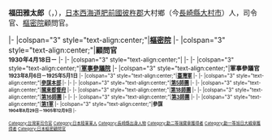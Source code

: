 {{Infobox President
|original_name     = 福田 雅太郎
|image             = Fukuda Masataro.jpg
|caption           = 
|office            = [[樞密院_(日本)|樞密院]]
|title             = 顧問官
|monarch           = [[昭和天皇|昭和天皇]]
|1blankname        = 議長
|1namedata         = {{Link-ja|倉富勇三郎|倉富勇三郎}}
|2blankname        = 副議長
|2namedata         = [[平沼騏一郎|平沼騏一郎]]
|term_start        = 1930年4月18日
|term_end          = {{box|1932年6月1日}}
|office1           = {{link-ja|關東戒嚴司令部|関東戒厳司令部}}
|title1            = 司令官
|monarch1          = 大正天皇
|1blankname1       = 參謀長
|1namedata1        = [[阿部信行|阿部信行]]
|term_start1       = 1923年9月3日
|term_end1         = 1923年9月20日
|predecessor1      = 職位創建
|successor1        = [[山梨半造|山梨半造]]
|office2           = [[軍事參議院_(日本)|軍事參議院]]
|title2            = [[軍事參議官|軍事參議官]]
|monarch2          = 大正天皇
|term_start2       = 1923年8月6日
|term_end2         = 1925年5月1日
|office3           = [[臺灣軍|臺灣軍]]
|title3            = 司令官
|monarch3          = 大正天皇
|1blankname3       = 參謀長
|1namedata3        = [[佐藤小次郎|佐藤小次郎]]
|term_start3       = 1921年5月4日
|term_end3         = 1923年8月6日
|predecessor3      = [[柴五郎|柴五郎]]
|successor3        = [[鈴木莊六|鈴木莊六]]

|birth_date        = [[慶應|慶應]]二年五月二十五日（{{birth date|1866|2|20}}）
|birth_place       = {{flagicon image|Flag of the Tokugawa Shogunate.svg}}[[江戶幕府|江戶幕府]][[西海道|西海道]][[肥前國|肥前國]][[彼杵郡|彼杵郡]]大村鄉（今{{JPN}}[[長崎縣|長崎縣]][[大村市|大村市]]）
|death_date        = {{death_date_and_age|1932|6|1|1866|2|20}}
|death_place       = 
|alma_mater        = [[陸軍大學校|陸軍大學校]]（1893年）<br>[[陸軍士官學校_(日本)|陸軍士官學校]]（1887年）
|profession        = [[陸軍|陸軍]][[軍人|軍人]]、[[政治人物|政治人物]]
|allegiance        = {{Flag|Empire of Japan}}
|serviceyears      = 1887年～1925年
|rank              = [[File:帝國陸軍の階級―肩章―大将.svg|35px]][[日本陸军大将列表|陸军大将]]
|battles           = [[日俄戰爭|日俄戰爭]]
}} 
'''福田雅太郎'''（{{jpn|j=福田 雅太郎|hg=ふくだ まさたろう|rm=Fukuda Masataro}}，{{bd|1866年|7月7日|1932年|6月1日|Fukuda, Masataro}}），[[日本|日本]][[西海道|西海道]][[肥前國|肥前國]][[彼杵郡|彼杵郡]]大村鄉（今[[長崎縣|長崎縣]][[大村市|大村市]]）人，{{link-ja|關東戒嚴司令部|関東戒厳司令部}}司令官、[[樞密院_(日本)|樞密院]]顧問官。

{{start box}}
{{s-off}}
|-
|colspan="3" style="text-align:center;"|'''[[樞密院_(日本)|樞密院]]'''
|-
|colspan="3" style="text-align:center;"|'''顧問官<br><small>1930年4月18日－{{box|1932年6月1日}}'''
|-
{{s-mil}}
|-
|colspan="3" style="text-align:center;"|'''{{link-ja|關東戒嚴司令部|関東戒厳司令部}}'''
|-
{{s-before|職位創建}}
{{s-title|司令官<br><small>1923年9月3日－1923年9月20日}}
{{s-after|[[山梨半造|山梨半造]]}}
|-
|colspan="3" style="text-align:center;"|'''[[軍事參議院_(日本)|軍事參議院]]'''
|-
|colspan="3" style="text-align:center;"|'''軍事參議官<br><small>1923年8月6日－1925年5月1日'''
|-
|colspan="3" style="text-align:center;"|'''[[臺灣軍|臺灣軍]]'''
|-
{{s-before|[[柴五郎|柴五郎]]}}
{{s-title|司令官<br><small>1921年5月4日－1923年8月6日}}
{{s-after|[[鈴木莊六|鈴木莊六]]}}
|-
|colspan="3" style="text-align:center;"|'''[[參謀本部|參謀本部]]'''
|-
{{s-before|無<small>（上一相同頭銜：<br>[[田中義一|田中義一]]）</small>}}
{{s-title|參謀次長<br><small>1918年10月10日－1921年5月5日}}
{{s-after|{{link-ja|菊池慎之助|菊池慎之助}}}}
|-
{{s-before|{{link-ja|宇都宮太郎|宇都宮太郎}}}}
{{s-title|第二部長<br><small>1914年5月11日－1916年5月2日}}
{{s-after|{{link-ja|町田經宇|町田経宇}}}}
|-
|colspan="3" style="text-align:center;"|'''[[第5師團|第5師團]]'''
|-
{{s-before|{{link-ja|小原傳|小原伝}}}}
{{s-title|師團長<br><small>1917年8月6日－1918年10月10日}}
{{s-after|{{link-ja|山田隆一|山田隆一}}}}
|-
|colspan="3" style="text-align:center;"|'''[[關東都督府|關東都督府]]'''
|-
{{s-before|{{link-ja|星野金吾|星野金吾}}}}
{{s-title|陸軍部參謀長<br><small>1912年12月26日－1914年5月11日}}
{{s-after|{{link-ja|西川虎次郎|西川虎次郎}}}}
|-
|colspan="3" style="text-align:center;"|'''[[第18師團|第18師團]]'''
|-
{{s-before|{{link-ja|橋本勝太郎|橋本勝太郎}}}}
{{s-title|歩兵第24旅團長<br><small>1911年9月6日－1912年12月26}}
{{s-after|增田通}}
|-
|colspan="3" style="text-align:center;"|'''[[第16師團|第16師團]]'''
|-
{{s-before|遠藤伸二郎}}
{{s-title|{{link-ja|歩兵第53連隊|歩兵第53連隊}}長<br><small>1910年11月30日－1911年9月6日}}
{{s-after|{{link-ja|齋藤季治郎|斎藤季治郎}}}}
|-
{{s-before|若見虎治}}
{{s-title|{{link-ja|歩兵第28連隊|歩兵第28連隊}}長<br><small>1909年11月30日－1910年11月30日}}
{{s-after|[[久邇宮邦彥王|久邇宮邦彥王]]}}
|-
|colspan="3" style="text-align:center;"|'''[[第3師團|第3師團]]'''
|-
{{s-before|山梨半造}}
{{s-title|參謀長<br><small>1905年12月20日－1907年1月12日}}
{{s-after|{{link-ja|西川虎次郎|西川虎次郎}}}}
|-
|colspan="3" style="text-align:center;"|'''[[第1軍_(日本陸軍)|第1軍]]'''
|-
|colspan="3" style="text-align:center;"|'''參謀<br><small>1904年8月29日－1905年12月9日'''
|-

{{日本陸軍大將}}
[[Category:台灣軍司令官|Category:台灣軍司令官]]
[[Category:日本陸軍軍人|Category:日本陸軍軍人]]
[[Category:長崎縣出身人物|Category:長崎縣出身人物]]
[[Category:勳二等瑞寶章獲得者|Category:勳二等瑞寶章獲得者]]
[[Category:勳一等旭日大綬章獲得者|Category:勳一等旭日大綬章獲得者]]
[[Category:日本樞密顧問官|Category:日本樞密顧問官]]